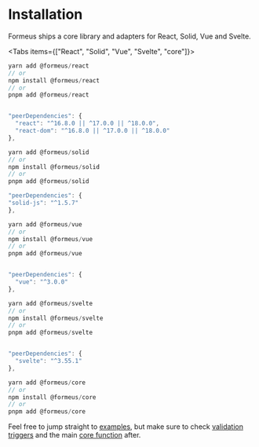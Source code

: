 
# Installation

Formeus ships a core library and adapters for React, Solid, Vue and Svelte.

<Tabs items={["React", "Solid", "Vue", "Svelte", "core"]}>
  <Tab>

```js copy
yarn add @formeus/react
// or
npm install @formeus/react
// or
pnpm add @formeus/react


"peerDependencies": {
  "react": "^16.8.0 || ^17.0.0 || ^18.0.0",
  "react-dom": "^16.8.0 || ^17.0.0 || ^18.0.0"
},
```

  </Tab>
  <Tab>
  
```js copy
yarn add @formeus/solid
// or
npm install @formeus/solid
// or
pnpm add @formeus/solid

"peerDependencies": {
"solid-js": "^1.5.7"
},

````

</Tab>
<Tab>

```js copy
yarn add @formeus/vue
// or
npm install @formeus/vue
// or
pnpm add @formeus/vue


"peerDependencies": {
  "vue": "^3.0.0"
},
````

</Tab>
<Tab>

```js copy
yarn add @formeus/svelte
// or
npm install @formeus/svelte
// or
pnpm add @formeus/svelte


"peerDependencies": {
  "svelte": "^3.55.1"
},
```

</Tab>
<Tab>

```js copy
yarn add @formeus/core
// or
npm install @formeus/core
// or
pnpm add @formeus/core
```

</Tab>
</Tabs>

Feel free to jump straight to [examples](/docs/examples/basic),
but make sure to check [validation triggers](/docs/guides/validation-triggers)
and the main [core function](/docs/reference/createForm) after.
